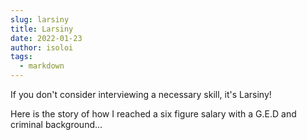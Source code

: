```yaml
---
slug: larsiny
title: Larsiny
date: 2022-01-23
author: isoloi
tags:
  - markdown
---
```

If you don't consider interviewing a necessary skill, it's Larsiny!



Here is the story of how I reached a six figure salary with a G.E.D and criminal background...